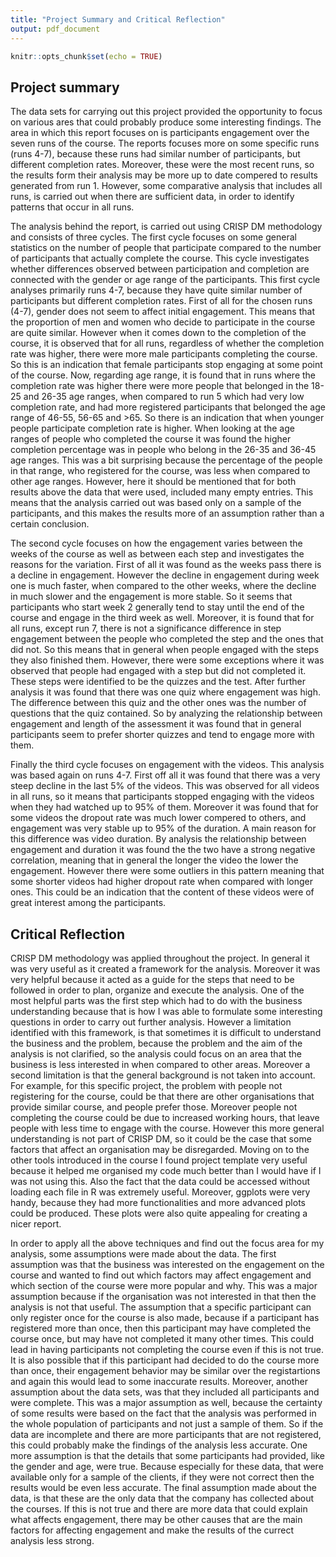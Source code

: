 ```yaml
---
title: "Project Summary and Critical Reflection"
output: pdf_document
---
```


```r
knitr::opts_chunk$set(echo = TRUE)
```

## Project summary 
The data sets for carrying out this project provided the opportunity to focus on various ares that could probably produce some interesting findings. The area in which this report focuses on is participants engagement over the seven runs of the course. The reports focuses more on some specific runs (runs 4-7), because these runs had similar number of participants, but different completion rates. Moreover, these were the most recent runs, so the results form their analysis may be more up to date compered to results generated from run 1. However, some comparative analysis that includes all runs, is carried out when there are sufficient data, in order to identify patterns that occur in all runs. 

The analysis behind the report, is carried out using CRISP DM methodology and consists of three cycles. The first cycle focuses on some general statistics on the number of people that participate compared to the number of participants that actually complete the course. This cycle investigates whether differences observed between participation and completion are connected with the gender or age range of the participants. This first cycle analyses primarily runs 4-7, because they have quite similar number of participants but different completion rates. First of all for the chosen runs (4-7), gender does not seem to affect initial engagement. This means that the proportion of men and women who decide to participate in the course are quite similar. However when it comes down to the completion of the course, it is observed that for all runs, regardless of whether the completion rate was higher, there were more male participants completing the course. So this is an indication that female participants stop engaging at some point of the course. Now, regarding age range, it is found that in runs where the completion rate was higher there were more people that belonged in the 18-25 and 26-35 age ranges, when compared to run 5 which had very low completion rate, and had more registered participants that belonged the age range of 46-55, 56-65 and >65. So there is an indication that when younger people participate completion rate is higher. When looking at the age ranges of people who completed the course it was found the higher completion percentage was in people who belong in the 26-35 and 36-45 age ranges. This was a bit surprising because the percentage of the people in that range, who registered for the course, was less when compared to other age ranges. However, here it should be mentioned that for both results above the data that were used, included many empty entries. This means that the analysis carried out was based only on a sample of the participants, and this makes the results more of an assumption rather than a certain conclusion. 

The second cycle focuses on how the engagement varies between the weeks of the course as well as between each step and investigates the reasons for the variation. First of all it was found as the weeks pass there is a decline in engagement. However the decline in engagement during week one is much faster, when compared to the other weeks, where the decline in much slower and the engagement is more stable. So it seems that participants who start week 2 generally tend to stay until the end of the course and engage in the third week as well. Moreover, it is found that for all runs, except run 7, there is not a significance difference in step engagement between the people who completed the step and the ones that did not. So this means that in general when people engaged with the steps they also finished them. However, there were some exceptions where it was observed that people had engaged with a step but did not completed it. These steps were identified to be the quizzes and the test. After further analysis it was found that there was one quiz where engagement was high. The difference between this quiz and the other ones was the number of questions that the quiz contained. So by analyzing the relationship between engagement and length of the assessment it was found that in general participants seem to prefer shorter quizzes and tend to engage more with them. 

Finally the third cycle focuses on engagement with the videos. This analysis was based again on runs 4-7. First off all it was found that there was a very steep decline in the last 5% of the videos. This was observed for all videos in all runs, so it means that participants stopped engaging with the videos when they had watched up to 95% of them. Moreover it was found that for some videos the dropout rate was much lower compered to others, and engagement was very stable up to 95% of the duration. A main reason for this difference was video duration. By analysis the relationship between engagement and duration it was found the the two have a strong negative correlation, meaning that in general the longer the video the lower the engagement. However there were some outliers in this pattern meaning that some shorter videos had higher dropout rate when compared with longer ones. This could be an indication that the content of these videos were of great interest among the participants. 

## Critical Reflection
CRISP DM methodology was applied throughout the project. In general it was very useful as it created a framework for the analysis. Moreover it was very helpful because it acted as a guide for the steps that need to be followed in order to plan, organize and execute the analysis. One of the most helpful parts was the first step which had to do with the business understanding because that is how I was able to formulate some interesting questions in order to carry out further analysis. However a limitation identified with this framework, is that sometimes it is difficult to understand the business and the problem, because the problem and the aim of the analysis is not clarified, so the analysis could focus on an area that the business is less interested in when compared to other areas. Moreover a second limitation is that the general background is not taken into account. For example, for this specific project, the problem with people not registering for the course, could be that there are other organisations that provide similar course, and people prefer those. Moreover people not completing the course could be due to increased working hours, that leave people with less time to engage with the course. However this more general understanding is not part of CRISP DM, so it could be the case that some factors that affect an organisation may be disregarded. Moving on to the other tools introduced in the course I found project template very useful because it helped me organised my code much better than I would have if I was not using this. Also the fact that the data could be accessed without loading each file in R was extremely useful. Moreover, ggplots were very handy, because they had more functionalities and more advanced plots could be produced. These plots were also quite appealing for creating a nicer report. 

In order to apply all the above techniques and find out the focus area for my analysis, some assumptions were made about the data. The first assumption was that the business was interested on the engagement on the course and wanted to find out which factors may affect engagement and which section of the course were more popular and why. This was a major assumption because if the organisation was not interested in that then the analysis is not that useful. The assumption that a specific participant can only register once for the course is also made, because if a participant has registered more than once, then this participant may have completed the course once, but may have not completed it many other times. This could lead in having participants not completing the course even if this is not true. It is also possible that if this participant had decided to do the course more than once, their engagement behavior may be similar over the registartions and again this would lead to some inaccurate results. Moreover, another assumption about the data sets, was that they included all participants and were complete. This was a major assumption as well, because the certainty of some results were based on the fact that the analysis was performed in the whole population of participants and not just a sample of them. So if the data are incomplete and there are more participants that are not registered, this could probably make the findings of the analysis less accurate. One more assumption is that the details that some participants had provided, like the gender and age, were true. Because especially for these data, that were available only for a sample of the clients, if they were not correct then the results would be even less accurate. The final assumption made about the data, is that these are the only data that the company has collected about the courses. If this is not true and there are more data that could explain what affects engagement, there may be other causes that are the main factors for affecting engagement and make the results of the currect analysis less strong. 









